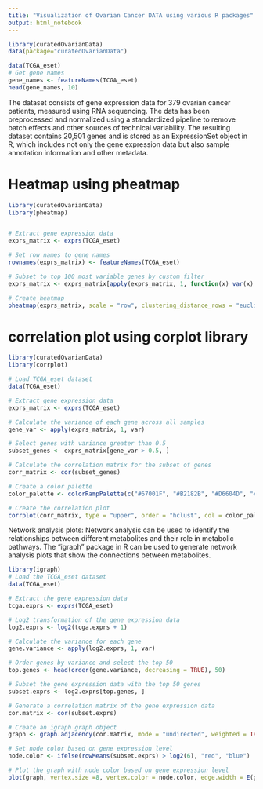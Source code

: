 ```yaml
---
title: "Visualization of Ovarian Cancer DATA using various R packages"
output: html_notebook
---
```


```r
library(curatedOvarianData)
data(package="curatedOvarianData")
```

```r
data(TCGA_eset) 
# Get gene names
gene_names <- featureNames(TCGA_eset)
head(gene_names, 10)
```

The dataset consists of gene expression data for 379 ovarian cancer patients, measured using RNA sequencing. The data has been preprocessed and normalized using a standardized pipeline to remove batch effects and other sources of technical variability. The resulting dataset contains 20,501 genes and is stored as an ExpressionSet object in R, which includes not only the gene expression data but also sample annotation information and other metadata.

# Heatmap using pheatmap
```r

library(curatedOvarianData)
library(pheatmap)


# Extract gene expression data
exprs_matrix <- exprs(TCGA_eset)

# Set row names to gene names
rownames(exprs_matrix) <- featureNames(TCGA_eset)

# Subset to top 100 most variable genes by custom filter
exprs_matrix <- exprs_matrix[apply(exprs_matrix, 1, function(x) var(x) > 0.5), ][1:100, ]

# Create heatmap
pheatmap(exprs_matrix, scale = "row", clustering_distance_rows = "euclidean", show_rownames = FALSE)

```
# correlation plot using corplot library

```r
library(curatedOvarianData)
library(corrplot)

# Load TCGA_eset dataset
data(TCGA_eset)

# Extract gene expression data
exprs_matrix <- exprs(TCGA_eset)

# Calculate the variance of each gene across all samples
gene_var <- apply(exprs_matrix, 1, var)

# Select genes with variance greater than 0.5
subset_genes <- exprs_matrix[gene_var > 0.5, ]

# Calculate the correlation matrix for the subset of genes
corr_matrix <- cor(subset_genes)

# Create a color palette
color_palette <- colorRampPalette(c("#67001F", "#B2182B", "#D6604D", "#F4A582", "#FDDBC7", "#FFFFFF", "#D1E5F0", "#92C5DE", "#4393C3", "#2166AC", "#053061"))(n = 100)

# Create the correlation plot
corrplot(corr_matrix, type = "upper", order = "hclust", col = color_palette, tl.col = "red", tl.pos="n")

```
Network analysis plots: Network analysis can be used to identify the relationships between different metabolites and their role in metabolic pathways. The "igraph" package in R can be used to generate network analysis plots that show the connections between metabolites.
```r
library(igraph)
# Load the TCGA_eset dataset
data(TCGA_eset)

# Extract the gene expression data
tcga.exprs <- exprs(TCGA_eset)

# Log2 transformation of the gene expression data
log2.exprs <- log2(tcga.exprs + 1)

# Calculate the variance for each gene
gene.variance <- apply(log2.exprs, 1, var)

# Order genes by variance and select the top 50
top.genes <- head(order(gene.variance, decreasing = TRUE), 50)

# Subset the gene expression data with the top 50 genes
subset.exprs <- log2.exprs[top.genes, ]

# Generate a correlation matrix of the gene expression data
cor.matrix <- cor(subset.exprs)

# Create an igraph graph object
graph <- graph.adjacency(cor.matrix, mode = "undirected", weighted = TRUE)

# Set node color based on gene expression level
node.color <- ifelse(rowMeans(subset.exprs) > log2(6), "red", "blue")

# Plot the graph with node color based on gene expression level
plot(graph, vertex.size =8, vertex.color = node.color, edge.width = E(graph)$weight * 2, vertex.label=NA)



```


